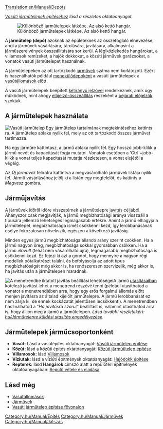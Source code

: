 [[Translation:en/Manual/Depots]]
{{hu/Fordítás|en/Railway Depots|49}}

''[[hu/Vasúti járműtelepek építése|Vasúti járműtelepek építéséhez]] lásd a részletes oktatóanyagot.''

[[File:en/Manual/Depots.png|frame|left|Különböző járműtelepek látképe. Az alsó kettő hangár.]]

A '''járműtelep (depó)''' azoknak az épületeknek az összefoglaló elnevezése, ahol a járművek vásárlására, tárolására, javítására, alkalmasint a járműszerelvények összeállítására sor kerül. A légiközlekedés hangárokat, a villamosok remízeket, a hajók dokkokat, a közúti járművek garázsokat, a vonatok vasúti járműtelepet használnak. 

A járműtelepeken az ott tartózkodó [[hu/Manual/Járművek|járművek]] száma nem korlátozott. Ezért is használhatók például [[hu/Manual/Vasútállomások#menekulodepo|menekülődepóként]] a vasúti járműtelepek a [[hu/Manual/Vasútállomások|vasútállomások]] előtt.

A vasúti járműtelepek beépített [[hu/Manual/Jelzők#ketiranyu-jelzok|kétirányú jelzővel]] rendelkeznek, amik úgy működnek, mint ahogy [[hu/Manual/Jelzők#elojelzok|előjelző-összeállítás]] részeként a [[hu/Manual/Jelzők#bejarati-elojelzok|bejárati előjelzők]] szoktak.

==A járműtelepek használata==
[[File:en/Manual/RailwayDepotWindow.png|frame|Vasúti járműtelep]]
Egy járműtelep tartalmának megtekintéséhez kattints rá. A járműtelep ablaka nyílik fel, mely az ott tartózkodó összes járművet tartlmazza.

Ha egy járműre kattintasz, a jármű ablaka nyílik fel. Egy hosszú jobb-klikk a jármű nevét és kapacitását fogja mutatni. Vonatok esetében a 'Ctrl'+jobb-klikk a vonat teljes kapacitását mutatja részletesen, a vonat elejétől a végéig. 

Az ''Új járművek'' feliratra kattintva a megvásárolható járművek listája nyílik fel. Jármű vásárlásához jelölj ki a listán egy megfelelőt, és kattints a ''Megvesz'' gombra.


==Járműjavítás==
A járművek időről időre visszatérnek a járműtelepre [[hu/Javítás|javítás]] céljából. Ahányszor csak megjavítják, a jármű megbízhatósági aránya visszaáll a típusára jellemző lehetséges legmagasabb értékre. Amint a jármű elhagyja a járműtelepet, megbízhatósága ismét csökkenni kezd, így lerobbanásának esélye fokozatosan növekszik, egészen a következő javításig.

Minden egyes jármű megbízhatósága állandó arány szerint csökken. Ha a jármű nagyon öreg, megbízhatósága sokkal gyorsabban csökken. Ha a jármű ''elavult'' (tehát nem vásárolható újra), legmagasabb megbízhatósága is csökkenni kezd. Ez fejezi ki azt a gondot, hogy mennyire a nagyon régi modellek pótalkatrészt találni, és befolyásolja az adott típus megbízhatóságát még akkor is, ha rendszeresen szervizelik, még akkor is, ha javítás után a járműtelepen maradnak.

[[File:en/Manual/Service-options.png|frame|right|A menetrendbe iktatott javítás beállítási lehetőségei]]A jármű [[hu/Manual/Utasítások|utasításaiban]] kötelező javítást lehet a menetrend részévé tenni (például utasíthatod a vonatot a menetrendjében arra, hogy egy erős forgalmú állomás előtt menjen javításra az általad kijelölt járműtelepre. A jármű lerobbanását ez nem zárja ki, de ennek kockázatát jelentősen lecsökkenti). A menetrendben használhatod a ''"Ha javításra szorul"'' beállítást is, valamint utasíthatod arra is, hogy álljon meg a jármű a járműtelepen. ''Lásd további részletekért: [[hu/Járműtelepre küldési utasítás engedélyezése]].''{{en/-right}}

==Járműtelepek járműcsoportonként==
*'''Vasút:''' Lásd a vasútépítés oktatóanyagát: [[hu/Manual/Vasúti járműtelep építése|Vasúti járműtelep építése]]
*'''Közút:''' lásd a közúti építés oktatóanyagát: [[hu/Közúti járműtelep építése|Közúti jármúűtelep építése]]
*'''Villamosok:''' lásd [[hu/Manual/Villamospályák|Villamosok]]
*'''Víziutak:''' lásd a víziúti építmények oktatóanyagát: [[hu/Manual/Hajódokk építése|Hajódokk építése]]
*'''Repterek:''' lásd '''Hangárok''' címszó alatt a repülőtéri építmények oktatóanyagában: [[hu/Repülő vétele és eladása|Repülő vétele és eladása]]

==Lásd még==
*[[hu/Manual/Vasútállomások|Vasútállomások]]
*[[hu/Manual/Járművek|Járművek]]
*[[hu/Vasúti járműtelepek építése#fejlett-fovonali-jarmutelep-epitese|Vasúti járműtelep építése fővonalon]]

[[Category:hu/Manual/Építés]]
[[Category:hu/Manual/Járművek]]
[[Category:hu/Manual/Játszás]]